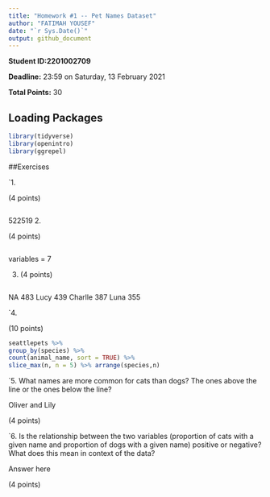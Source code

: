 ```yaml
---
title: "Homework #1 -- Pet Names Dataset"
author: "FATIMAH YOUSEF"
date: "`r Sys.Date()`"
output: github_document
---
```


**Student ID:2201002709**

**Deadline:** 23:59 on Saturday, 13 February 2021

**Total Points:** 30


## Loading Packages

```r

library(tidyverse)
library(openintro)
library(ggrepel)
```


##Exercises

`1. 

(4 points)
```r

```
522519
2.

(4 points)

```r

```
variables = 7

3. 
(4 points)

```r

```
NA 483
Lucy 439
Charlle 387
Luna 355

`4.

(10 points)

```r
seattlepets %>%
group_by(species) %>%
count(animal_name, sort = TRUE) %>%
slice_max(n, n = 5) %>% arrange(species,n)
```

`5.  What names are more common for cats than dogs? The ones above the line or the ones below the line?

Oliver and Lily

(4 points)

`6. Is the relationship between the two variables (proportion of cats with a given name and proportion of dogs with a given name) positive or negative? What does this mean in context of the data?

Answer here

(4 points)
